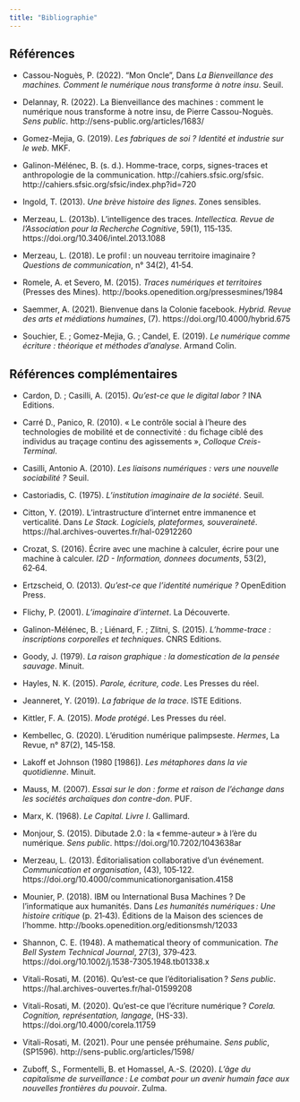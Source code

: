 ```yaml
---
title: "Bibliographie"
---
```


## Références

- Cassou-Noguès, P. (2022). "Mon Oncle", Dans *La Bienveillance des machines. Comment le numérique nous transforme à notre insu*. Seuil.

- Delannay, R. (2022). La Bienveillance des machines : comment le numérique nous transforme à notre insu, de Pierre Cassou-Noguès. *Sens public*. http://sens-public.org/articles/1683/ 

- Gomez-Mejia, G. (2019). *Les fabriques de soi ? Identité et industrie sur le web*. MKF.

- Galinon-Mélénec, B. (s. d.). Homme-trace, corps, signes-traces et anthropologie de la communication. http://cahiers.sfsic.org/sfsic. http://cahiers.sfsic.org/sfsic/index.php?id=720

- Ingold, T. (2013). *Une brève histoire des lignes*. Zones sensibles.

- Merzeau, L. (2013b). L’intelligence des traces. *Intellectica. Revue de l’Association pour la Recherche Cognitive*, 59(1), 115‑135. https://doi.org/10.3406/intel.2013.1088

- Merzeau, L. (2018). Le profil : un nouveau territoire imaginaire ? *Questions de communication*, n° 34(2), 41‑54.

- Romele, A. et Severo, M. (2015). *Traces numériques et territoires* (Presses des Mines). http://books.openedition.org/pressesmines/1984

- Saemmer, A. (2021). Bienvenue dans la Colonie facebook. *Hybrid. Revue des arts et médiations humaines*, (7). https://doi.org/10.4000/hybrid.675

- Souchier, E. ; Gomez-Mejia, G. ; Candel, E. (2019). *Le numérique comme écriture : théorique et méthodes d’analyse*. Armand Colin.

## Références complémentaires 

- Cardon, D. ; Casilli, A. (2015). *Qu’est-ce que le digital labor ?* INA Editions.

- Carré D., Panico, R. (2010). « Le contrôle social à l’heure des technologies de mobilité et
de connectivité : du fichage ciblé des individus au traçage continu des agissements », *Colloque Creis-Terminal*.

- Casilli, Antonio A. (2010). *Les liaisons numériques : vers une nouvelle sociabilité ?* Seuil.

- Castoriadis, C. (1975). *L’institution imaginaire de la société*. Seuil.

- Citton, Y. (2019). L’intrastructure d’internet entre immanence et verticalité. Dans *Le Stack. Logiciels, plateformes, souveraineté*. https://hal.archives-ouvertes.fr/hal-02912260

- Crozat, S. (2016). Écrire avec une machine à calculer, écrire pour une machine à calculer. *I2D - Information, donnees documents*, 53(2), 62‑64.

- Ertzscheid, O. (2013). *Qu’est-ce que l’identité numérique ?* OpenEdition Press.

- Flichy, P. (2001). *L’imaginaire d’internet*. La Découverte.

- Galinon-Mélénec, B. ; Liénard, F. ; Zlitni, S. (2015). *L’homme-trace : inscriptions corporelles et techniques*. CNRS Editions.

- Goody, J. (1979). *La raison graphique : la domestication de la pensée sauvage*. Minuit.

- Hayles, N. K. (2015). *Parole, écriture, code*. Les Presses du réel.

- Jeanneret, Y. (2019). *La fabrique de la trace*. ISTE Editions.

- Kittler, F. A. (2015). *Mode protégé*. Les Presses du réel.

- Kembellec, G. (2020). L’érudition numérique palimpseste. *Hermes*, La Revue, n° 87(2), 145‑158.

- Lakoff et Johnson (1980 [1986]). *Les métaphores dans la vie quotidienne*. Minuit.

- Mauss, M. (2007). *Essai sur le don : forme et raison de l'échange dans les sociétés archaïques don contre-don*. PUF.

- Marx, K. (1968). *Le Capital. Livre I*. Gallimard.

- Monjour, S. (2015). Dibutade 2.0 : la « femme-auteur » à l’ère du numérique. *Sens public*. https://doi.org/10.7202/1043638ar

- Merzeau, L. (2013). Éditorialisation collaborative d’un événement. *Communication et organisation*, (43), 105‑122. https://doi.org/10.4000/communicationorganisation.4158

- Mounier, P. (2018). IBM ou International Busa Machines ? De l’informatique aux humanités. Dans *Les humanités numériques : Une histoire critique* (p. 21‑43). Éditions de la Maison des sciences de l’homme. http://books.openedition.org/editionsmsh/12033

- Shannon, C. E. (1948). A mathematical theory of communication. *The Bell System Technical Journal*, 27(3), 379‑423. https://doi.org/10.1002/j.1538-7305.1948.tb01338.x

- Vitali-Rosati, M. (2016). Qu’est-ce que l’éditorialisation ? *Sens public*. https://hal.archives-ouvertes.fr/hal-01599208

- Vitali-Rosati, M. (2020). Qu’est-ce que l’écriture numérique ? *Corela. Cognition, représentation, langage*, (HS-33). https://doi.org/10.4000/corela.11759

- Vitali-Rosati, M. (2021). Pour une pensée préhumaine. *Sens public*, (SP1596). http://sens-public.org/articles/1598/

- Zuboff, S., Formentelli, B. et Homassel, A.-S. (2020). *L’âge du capitalisme de surveillance : Le combat pour un avenir humain face aux nouvelles frontières du pouvoir*. Zulma.
